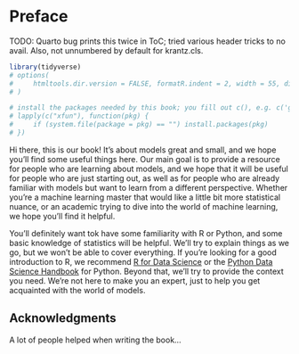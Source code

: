 
# Preface {-}

TODO: Quarto bug prints this twice in ToC; tried various header tricks to no avail. Also, not unnumbered by default for krantz.cls.

```r
library(tidyverse)
# options(
#     htmltools.dir.version = FALSE, formatR.indent = 2, width = 55, digits = 4
# )

# install the packages needed by this book; you fill out c(), e.g. c('ggplot2', 'dplyr')
# lapply(c("xfun"), function(pkg) {
#     if (system.file(package = pkg) == "") install.packages(pkg)
# })
```


Hi there, this is our book! It's about models great and small, and we hope you'll find some useful things here. Our main goal is to provide a resource for people who are learning about models, and we hope that it will be useful for people who are just starting out, as well as for people who are already familiar with models but want to learn from a different perspective. Whether you're a machine learning master that would like a little bit more statistical nuance, or an academic trying to dive into the world of machine learning, we hope you'll find it helpful.

You'll definitely want tok have some familiarity with R or Python, and some basic knowledge of statistics will be helpful. We'll try to explain things as we go, but we won't be able to cover everything. If you're looking for a good introduction to R, we recommend [R for Data Science](https://r4ds.had.co.nz/) or the [Python Data Science Handbook](https://jakevdp.github.io/PythonDataScienceHandbook/) for Python. Beyond that, we'll try to provide the context you need. We're not here to make you an expert, just to help you get acquainted with the world of models.





## Acknowledgments 

A lot of people helped when writing the book...


